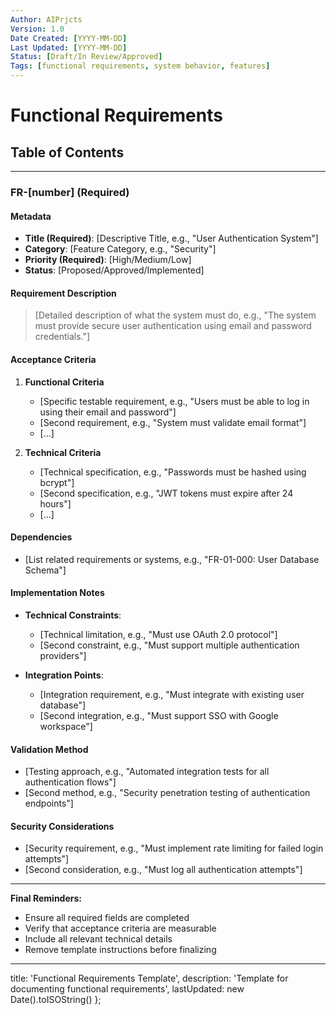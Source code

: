 ---
Author: AIPrjcts
Version: 1.0
Date Created: [YYYY-MM-DD]
Last Updated: [YYYY-MM-DD]
Status: [Draft/In Review/Approved]
Tags: [functional requirements, system behavior, features]
---

<!--
Definition of this template:

- Functional Requirements specify what the system MUST do - the actual behaviors and functions the software needs to perform.
- They define specific capabilities, behaviors, and system features in concrete, measurable terms.
- Each requirement should be specific, measurable, achievable, relevant, and time-bound (SMART).

Instructions for this template:

- Copy and rename this file when creating new functional requirements.
- Replace all placeholders within square brackets [] with specific content.
- Examples are provided within the placeholders for guidance.
- Remove any instructional comments from the final document.
- Fields marked with **(Required)** are mandatory.

Metadata Tags (for AI tools and searchability):

- DocumentType: FunctionalRequirement
-->

# Functional Requirements

## Table of Contents

<!--
Example:
- [FR-01: User Authentication](#fr-01)
- [FR-02: Data Storage](#fr-02)
-->

---

### FR-[number] **(Required)**

#### Metadata

- **Title (Required)**: [Descriptive Title, e.g., "User Authentication System"]
- **Category**: [Feature Category, e.g., "Security"]
- **Priority (Required)**: [High/Medium/Low]
- **Status**: [Proposed/Approved/Implemented]

#### Requirement Description

> [Detailed description of what the system must do, e.g., "The system must provide secure user authentication using email and password credentials."]

#### Acceptance Criteria

1. **Functional Criteria**
   - [Specific testable requirement, e.g., "Users must be able to log in using their email and password"]
   - [Second requirement, e.g., "System must validate email format"]
   - [...]

2. **Technical Criteria**
   - [Technical specification, e.g., "Passwords must be hashed using bcrypt"]
   - [Second specification, e.g., "JWT tokens must expire after 24 hours"]
   - [...]

#### Dependencies

- [List related requirements or systems, e.g., "FR-01-000: User Database Schema"]

#### Implementation Notes

- **Technical Constraints**:
  - [Technical limitation, e.g., "Must use OAuth 2.0 protocol"]
  - [Second constraint, e.g., "Must support multiple authentication providers"]
  
- **Integration Points**:
  - [Integration requirement, e.g., "Must integrate with existing user database"]
  - [Second integration, e.g., "Must support SSO with Google workspace"]

#### Validation Method

- [Testing approach, e.g., "Automated integration tests for all authentication flows"]
- [Second method, e.g., "Security penetration testing of authentication endpoints"]

#### Security Considerations

- [Security requirement, e.g., "Must implement rate limiting for failed login attempts"]
- [Second consideration, e.g., "Must log all authentication attempts"]

---

**Final Reminders:**

- Ensure all required fields are completed
- Verify that acceptance criteria are measurable
- Include all relevant technical details
- Remove template instructions before finalizing

---

  title: 'Functional Requirements Template',
  description: 'Template for documenting functional requirements',
  lastUpdated: new Date().toISOString()
};